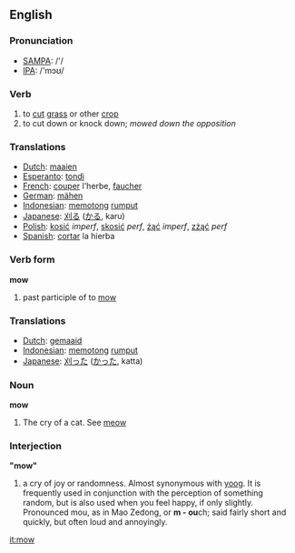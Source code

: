 ==English==
=== Pronunciation ===
*[[w:SAMPA|SAMPA]]: /'/
*[[w:IPA|IPA]]: /'mɔʊ/

=== Verb ===
{{en-infl-reg-consonant|mow||}}

{{en-infl-irreg|mow|mows|mowing|mowed|mow}}

# to [[cut]] [[grass]] or other [[crop]]
# to cut down or knock down; ''mowed down the opposition''

=== Translations ===
*[[Dutch]]: [[maaien]]
*[[Esperanto]]: [[tondi]]
*[[French]]: [[couper]] l'herbe, [[faucher]]
*[[German]]: [[mähen]]
*[[Indonesian]]: [[potong|memotong]] [[rumput]]
*[[Japanese]]: [[刈る]] ([[かる]], karu)
*[[Polish]]: [[kosić]] ''imperf'', [[skosić]] ''perf'', [[żąć]] ''imperf'', [[zżąć]] ''perf''
*[[Spanish]]: [[cortar]] la hierba

=== Verb form ===
'''mow'''
# past participle of to [[mow]]

=== Translations ===
*[[Dutch]]: [[gemaaid]]
*[[Indonesian]]: [[potong|memotong]] [[rumput]]
*[[Japanese]]: [[刈った]] ([[かった]], katta)

=== Noun ===
'''mow'''
# The cry of a cat. See [[meow]]

===Interjection===
'''"mow"'''
# a cry of joy or randomness. Almost synonymous with [[yoog]].  It is frequently used in conjunction with the perception of something random, but is also used when you feel happy, if only slightly. Pronounced mou, as in Mao Zedong, or '''m - ou'''ch; said fairly short and quickly, but often loud and annoyingly.

[[it:mow]]